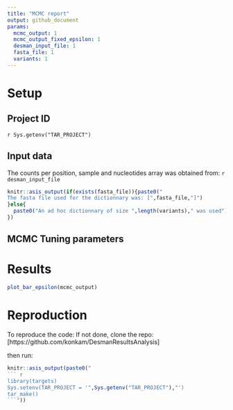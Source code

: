 ```yaml
---
title: "MCMC report"
output: github_document
params: 
  mcmc_output: 1
  mcmc_output_fixed_epsilon: 1
  desman_input_file: 1
  fasta_file: 1
  variants: 1
---
```






# Setup

## Project ID

` r Sys.getenv("TAR_PROJECT")`

## Input data
The counts per position, sample and nucleotides array was obtained from:
`r desman_input_file`
```r
knitr::asis_output(if(exists(fasta_file)){paste0("
The fasta file used for the dictionnary was: [",fasta_file,"]")
}else{
  paste0("An ad hoc dictionnary of size ",length(variants)," was used")
})
```

## MCMC Tuning parameters


# Results

```r
plot_bar_epsilon(mcmc_output)
```

# Reproduction

To reproduce the code:
If not done, clone the repo: 
[https://github.com/konkam/DesmanResultsAnalysis]

then run:

```r
knitr::asis_output(paste0("
``` r
library(targets)
Sys.setenv(TAR_PROJECT = '",Sys.getenv("TAR_PROJECT"),"')
tar_make()
```"))
```
